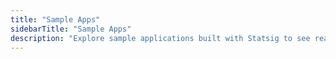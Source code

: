 ```yaml
---
title: "Sample Apps"
sidebarTitle: "Sample Apps"
description: "Explore sample applications built with Statsig to see real-world use cases and implementation examples."
---
```



<div
  style={{
    textAlign: "center",
    margin: "2rem 0 2rem 0", // Adjust margin to avoid extra spacing
    position: "relative",
    zIndex: 1, // Lower z-index by default
  }}
>
  <ChatBar
    placeholder="What would you like to build..."
    playgroundUid="statsig"
  />
</div>

<div
  style={{
    display: "grid",
    gridTemplateColumns: "repeat(auto-fit, minmax(300px, 1fr))",
    gap: "1.5rem",
  }}
>
  <Card
    title="TaskMaster Pro A/B Testing"
    img="/images/sample-apps/taskmaster.png"
    href="https://statsig.sampleapp.ai/share/zBrBQANriSlxaDy1VU-3j"
  />
  <Card
    title="Marketing Tips Blog A/B Testing"
    img="/images/sample-apps/marketing-tips.png"
    href="https://statsig.sampleapp.ai/share/RYOtIEcwyiC0eisSiDqZR"
  />
  <Card
    title="Ecommerce Application"
    img="/images/sample-apps/tech-e-comm.png"
    href="https://statsig.sampleapp.ai/share/St0bryK_ih8NvCbNVxfm4"
  />
  <Card
    title="Content Recommendation Optimization"
    img="/images/sample-apps/social-stream.png"
    href="https://statsig.sampleapp.ai/share/W7b27kGUNeyqU80g85uDE"
  />
  <Card
    title="Banking Dashboard Analytics"
    img="/images/sample-apps/banking.png"
    href="https://statsig.sampleapp.ai/share/ZDjbSTm5WIqXMfqck536u"
  />
  <Card
    title="Patient-Provider Appointment Portal"
    img="/images/sample-apps/healthcare.png"
    href="https://statsig.sampleapp.ai/share/6xJNjOhdibsLL2J35X7xL"
  />
  <Card
    title="Snake Game"
    img="/images/sample-apps/snake.png"
    href="https://statsig.sampleapp.ai/share/ZMpNCj-5c2v3MCOgV99H0"
  />
  <Card
    title="E-commerce A/B Testing"
    img="/images/sample-apps/buy-now-experiment.png"
    href="https://statsig.sampleapp.ai/share/9uXb7yq2eJM4KWRkiuHj1"
  />
</div>
